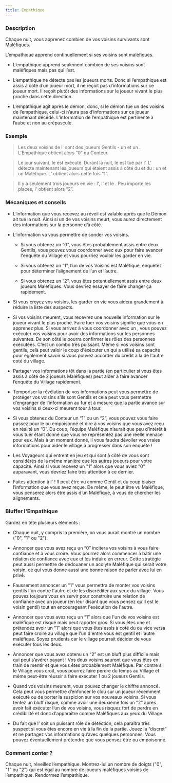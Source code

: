 ```yaml
---
title: Empathique
---
```



<Role EMPATHIQUE header />

### Description
Chaque nuit, vous apprenez combien de vos voisins survivants sont Maléfiques.

L’empathique apprend continuellement si ses voisins sont maléfiques.

-	L’empathique apprend seulement combien de ses voisins sont maléfiques mais pas qui l’est.

-	L’empathique ne détecte pas les joueurs morts. Donc si l’empathique est assis à côté d’un joueur mort, il ne reçoit pas d’informations sur ce joueur mort. Il reçoit plutôt des informations sur le joueur vivant le plus proche dans cette direction.

-	L’empathique agit après le démon, donc, si le démon tue un des voisins de l’empathique, celui-ci n’aura pas d’informations sur ce joueur maintenant décédé. L’information de l’empathique est pertinente à l’aube et non au crépuscule.  

### Exemple
> Les deux voisins de l'<Role EMPATHIQUE /> sont des joueurs Gentils - un <Role SOLDAT /> et un <Role MOINE />. L'Empathique obtient alors “0” du Conteur.

> Le jour suivant, le <Role SOLDAT /> est exécuté. Durant la nuit, le <Role MOINE /> est tué par l’<Role IMP />. L'<Role EMPATHIQUE /> détecte maintenant les joueurs qui étaient assis à côté du <Role SOLDAT /> et du <Role MOINE /> : un <Role ARCHIVISTE /> et un <Role VENGEUR /> Maléfique. L’<Role EMPATHIQUE /> obtient alors cette fois “1”.

> Il y a seulement trois joueurs en vie : l'<Role EMPATHIQUE />, l’<Role IMP /> et le <Role BARON />. Peu importe les places, l'<Role EMPATHIQUE /> obtient alors “2”.
 
### Mécaniques et conseils

- L’information que vous recevez au réveil est valable après que le Démon ait tué la nuit. Ainsi si un de vos voisins meurt, vous aurez directement des informations sur la personne d’à côté.

- L’information va vous permettre de sonder vos voisins.
 
    - Si vous obtenez un “0”, vous êtes probablement assis entre deux Gentils, vous pouvez vous coordonner avec eux pour faire avancer l'enquête du Village et vous pourriez vouloir les garder en vie.

    - Si vous obtenez un “1”, l’un de vos Voisins est Maléfique, enquêtez pour déterminer l’alignement de l’un et l’autre.

    - Si vous obtenez un “2”, vous êtes potentiellement assis entre deux joueurs Maléfiques. Vous devriez essayer de faire changer ça rapidement.

- Si vous croyez vos voisins, les garder en vie vous aidera grandement à réduire la liste des suspects.

- Si vos voisins meurent, vous recevrez une nouvelle information sur le joueur vivant le plus proche. Faire tuer vos voisins signifie que vous en apprenez plus. Si vous arrivez à vous coordonner avec un <Role CROQUE_MORT />, vous pouvez exécuter vos voisins pour avoir des informations sur les personnes suivantes. De son côté le <Role CROQUE_MORT /> pourra confirmer les rôles des personnes exécutées. C’est un combo très puissant. Même si vos voisins sont gentils, celà peut valoir le coup d'éxécuter un <Role MERCENAIRE /> qui a utilisé sa capacité pour également savoir si vous pouvez accorder du crédit à la <Role VOYANTE /> de l'autre coté du village.

- Partager vos informations tôt dans la partie (en particulier si vous êtes assis à côté de 2 joueurs Maléfiques) peut aider à faire avancer l’enquête du Village rapidement.

- Temporiser la révélation de vos informations peut vous permettre de protéger vos voisins s’ils sont Gentils et cela peut vous permettre d’engranger de l’information au fur et à mesure que la partie avance sur vos voisins si ceux-ci meurent tour à tour.

- Si vous obtenez du Conteur un “1” ou un “2”, vous pouvez vous faire passez pour le <Role SOULARD /> ou empoisonné et dire à vos voisins que vous avez reçu en réalité un “0”. Du coup, l’équipe Maléfique n’aurait que peu d’intérêt à vous tuer étant donné que vous ne représentez pas une réelle menace pour eux. Mais à un moment donné, il vous faudra dévoiler vos vraies informations pour aider le village à progresser dans son enquête !

- Les Voyageurs qui entrent en jeu et qui sont à côté de vous sont considérés de la même manière que les autres joueurs pour votre capacité. Ainsi si vous recevez un "1" alors que vous aviez "0" auparavant, vous devriez faire très attention à ce dernier.

- Faites attention à l'<Role ESPION /> ! Il peut être vu comme Gentil et du coup biaiser l’information que vous avez reçue. De même, le <Role RECLUS /> peut être vu Maléfique, vous penserez alors être assis d’un Maléfique, à vous de chercher les alignements.
 
### Bluffer l'Empathique

Gardez en tête plusieurs éléments :

- Chaque nuit, y compris la première, on vous aurait montré un nombre ("0", "1" ou "2").

- Annoncer que vous avez reçu un “0” incitera vos voisins à vous faire confiance et à vous croire. Vous pourrez alors commencer à bâtir une relation de confiance avec eux et les induire en erreur. Cette stratégie peut aussi permettre de dédouaner un acolyte Maléfique qui serait votre voisin, ce qui vous donne aussi une bonne raison de parler avec lui en privé.

- Faussement annoncer un "1" vous permettra de monter vos voisins gentils l'un contre l'autre et de les discréditer aux yeux du village. Vous pouvez toujours vous en servir pour construire une relation de confiance avec un joueur (en leur disant que vous pensez qu'il est le voisin gentil) tout en encourageant l'exécution de l'autre.

- Annoncer que vous avez reçu un “1” alors que l'un de vos voisins est maléfique est risqué mais peut raporter gros. Si vous êtes une <Role CROQUEUSE_D_HOMMES /> et prétendez avoir un "1" alors que vous êtes assis à coté du <Role IMP /> ou vice versa peut faire croire au village que l'un d'entre vous est gentil et l'autre maléfique. Soyez prudents car le village pourrait décider de vous exécuter tous les deux.

- Annoncer que vous avez obtenu un “2” est un bluff plus difficile mais qui peut s’avérer payant ! Vos deux voisins sauront que vous êtes en train de mentir et que vous êtes probablement Maléfique. Par contre si le Village vous croit, vous pourrez faire perdre du temps au Village et même peut-être réussir à faire exécuter 1 ou 2 joueurs Gentils.

- Quand vos voisins meurent, vous pouvez changer le chiffre annoncé. Cela peut vous permettre d’enfoncer le clou sur un joueur récemment exécuté ou de porter la suspicion sur vos nouveaux voisins. Si vous tentez un bluff risqué, comme avoir une deuxième fois un “2” après avoir fait exécuter l’un de vos voisins, vous risquez fort de perdre en crédibilité et donc d'apparaître comme Maléfiques aux yeux du Village.

- Du fait que l’<Role EMPATHIQUE /> soit un puissant rôle de détéction, cela paraîtra très suspect si vous êtes encore en vie à la fin de la partie. Jouez la “discret” et ne partagez vos informations qu’avec quelques personnes. Vous pouvez éventuellement prétendre que vous pensez être <Role SOULARD /> ou empoisonné.

### Comment conter ?

Chaque nuit, réveillez l’empathique. Montrez-lui un nombre de doigts ("0", "1" ou "2") qui est égal au nombre de joueurs maléfiques voisins de l’empathique. Rendormez l’empathique. 